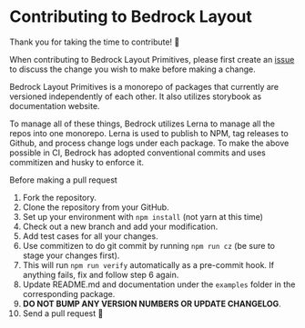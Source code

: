 
<Meta title="Contributing" />

# Contributing to Bedrock Layout

Thank you for taking the time to contribute! 🎉

When contributing to Bedrock Layout Primitives, please first create an [issue](https://github.com/Bedrock-Layouts/Bedrock/issues) to discuss the change you wish to make before making a change.

Bedrock Layout Primitives is a monorepo of packages that currently are versioned independently of each other. It also utilizes storybook as documentation website.

To manage all of these things, Bedrock utilizes Lerna to manage all the repos into one monorepo. Lerna is used to publish to NPM, tag releases to Github, and process change logs under each package. To make the above possible in CI, Bedrock has adopted conventional commits and uses commitizen and husky to enforce it.

Before making a pull request

1. Fork the repository.
2. Clone the repository from your GitHub.
3. Set up your environment with `npm install` (not yarn at this time)
4. Check out a new branch and add your modification.
5. Add test cases for all your changes.
6. Use commitizen to do git commit by running `npm run cz` (be sure to stage your changes first).
7. This will run `npm run verify` automatically as a pre-commit hook. If anything fails, fix and follow step 6 again.
8. Update README.md and documentation under the `examples` folder in the corresponding package.
9. **DO NOT BUMP ANY VERSION NUMBERS OR UPDATE CHANGELOG**.
10. Send a pull request 🙏
